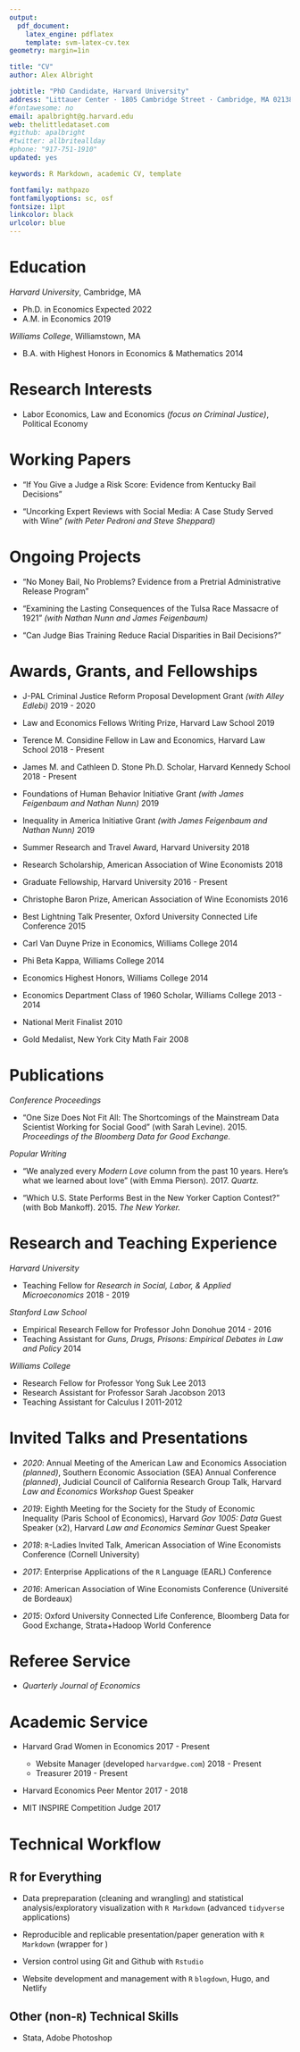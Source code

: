 ```yaml
---
output: 
  pdf_document:
    latex_engine: pdflatex
    template: svm-latex-cv.tex
geometry: margin=1in

title: "CV"
author: Alex Albright

jobtitle: "PhD Candidate, Harvard University"
address: "Littauer Center · 1805 Cambridge Street · Cambridge, MA 02138"
#fontawesome: no
email: apalbright@g.harvard.edu
web: thelittledataset.com
#github: apalbright
#twitter: allbriteallday
#phone: "917-751-1910"
updated: yes

keywords: R Markdown, academic CV, template

fontfamily: mathpazo
fontfamilyoptions: sc, osf
fontsize: 11pt
linkcolor: black
urlcolor: blue
---
```


# Education

*Harvard University*, Cambridge, MA

- Ph.D. in Economics \hfill Expected 2022
- A.M. in Economics \hfill 2019

*Williams College*, Williamstown, MA

- B.A. with Highest Honors in Economics \& Mathematics \hfill 2014

# Research Interests

- Labor Economics, Law and Economics *(focus on Criminal Justice)*, Political Economy

# Working Papers

- "If You Give a Judge a Risk Score: Evidence from Kentucky Bail Decisions"

- "Uncorking Expert Reviews with Social Media: A Case Study Served with Wine" *(with Peter Pedroni and Steve Sheppard)*

# Ongoing Projects

- "No Money Bail, No Problems? Evidence from a Pretrial Administrative Release Program"

- "Examining the Lasting Consequences of the Tulsa Race Massacre of 1921" *(with Nathan Nunn and James Feigenbaum)*

- "Can Judge Bias Training Reduce Racial Disparities in Bail Decisions?"

# Awards, Grants, and Fellowships

- J-PAL Criminal Justice Reform Proposal Development Grant *(with Alley Edlebi)* \hfill 2019 - 2020

- Law and Economics Fellows Writing Prize, Harvard Law School \hfill 2019

- Terence M. Considine Fellow in Law and Economics, Harvard Law School \hfill 2018 - Present 

- James M. and Cathleen D. Stone Ph.D. Scholar, Harvard Kennedy School \hfill 2018 - Present

- Foundations of Human Behavior Initiative Grant *(with James Feigenbaum and Nathan Nunn)* \hfill 2019 

- Inequality in America Initiative Grant *(with James Feigenbaum and Nathan Nunn)* \hfill 2019 

- Summer Research and Travel Award, Harvard University \hfill 2018

- Research Scholarship, American Association of Wine Economists \hfill 2018

- Graduate Fellowship, Harvard University \hfill 2016 - Present

- Christophe Baron Prize, American Association of Wine Economists \hfill 2016

- Best Lightning Talk Presenter, Oxford University Connected Life Conference \hfill 2015

- Carl Van Duyne Prize in Economics, Williams College \hfill 2014

- Phi Beta Kappa, Williams College \hfill 2014

- Economics Highest Honors, Williams College \hfill 2014

- Economics Department Class of 1960 Scholar, Williams College \hfill 2013 - 2014

- National Merit Finalist \hfill 2010

- Gold Medalist, New York City Math Fair \hfill 2008

# Publications

*Conference Proceedings*

- "One Size Does Not Fit All: The Shortcomings of the Mainstream Data Scientist Working for Social Good" (with Sarah Levine). 2015. *Proceedings of the Bloomberg Data for Good Exchange.* 

*Popular Writing*

- "We analyzed every *Modern Love* column from the past 10 years. Here's what we learned about love" (with Emma Pierson). 2017. *Quartz.* 

- "Which U.S. State Performs Best in the New Yorker Caption Contest?" (with Bob Mankoff). 2015. *The New Yorker.*

# Research and Teaching Experience

*Harvard University*

- Teaching Fellow for *Research in Social, Labor, & Applied Microeconomics* \hfill 2018 - 2019

*Stanford Law School*

- Empirical Research Fellow for Professor John Donohue \hfill 2014 - 2016 
- Teaching Assistant for *Guns, Drugs, Prisons: Empirical Debates in Law and Policy* \hfill  2014 

*Williams College*

- Research Fellow for Professor Yong Suk Lee \hfill 2013 
- Research Assistant for Professor Sarah Jacobson \hfill 2013 
- Teaching Assistant for Calculus I \hfill 2011-2012

# Invited Talks and Presentations

- *2020*: Annual Meeting of the American Law and Economics Association *(planned)*,  Southern Economic Association (SEA) Annual Conference *(planned)*, Judicial Council of California Research Group Talk, Harvard *Law and Economics Workshop* Guest Speaker 

- *2019*: Eighth Meeting for the Society for the Study of Economic Inequality (Paris School of Economics), Harvard *Gov 1005: Data* Guest Speaker (x2), Harvard *Law and Economics Seminar* Guest Speaker 
- *2018*: `R`-Ladies Invited Talk, American Association of Wine Economists Conference (Cornell University)

- *2017*: Enterprise Applications of the `R` Language (EARL) Conference 

- *2016*: American Association of Wine Economists Conference (Université de Bordeaux)

- *2015*: Oxford University Connected Life Conference, Bloomberg Data for Good Exchange, Strata+Hadoop World Conference

# Referee Service

- *Quarterly Journal of Economics*

# Academic Service

- Harvard Grad Women in Economics \hfill 2017 - Present

  - Website Manager (developed `harvardgwe.com`) \hfill 2018 - Present 
  - Treasurer \hfill 2019 - Present

- Harvard Economics Peer Mentor \hfill 2017 - 2018

- MIT INSPIRE Competition Judge \hfill 2017

# Technical Workflow 

## R for Everything

- Data prepreparation (cleaning and wrangling) and statistical analysis/exploratory visualization with `R Markdown` (advanced `tidyverse` applications)

- Reproducible and replicable presentation/paper generation with `R Markdown` (wrapper for \LaTeX)

- Version control using Git and Github with `Rstudio`

- Website development and management with `R` `blogdown`, Hugo, and Netlify

## Other (non-`R`) Technical Skills

- Stata, Adobe Photoshop 